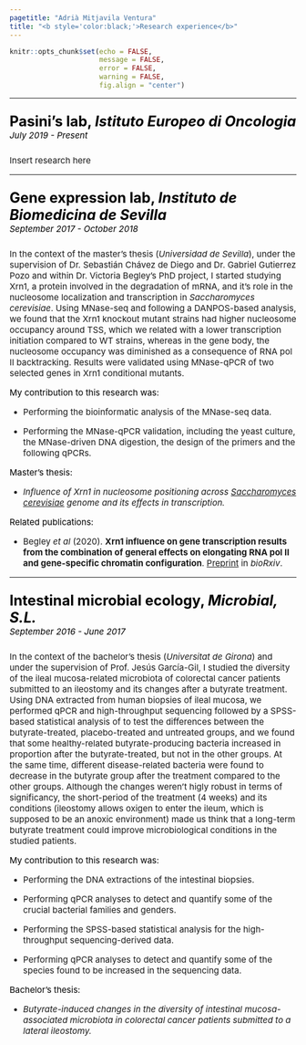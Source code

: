 ```yaml
---
pagetitle: "Adrià Mitjavila Ventura"
title: "<b style='color:black;'>Research experience</b>"
---
```


```r
knitr::opts_chunk$set(echo = FALSE,
                      message = FALSE,
                      error = FALSE,
                      warning = FALSE, 
                      fig.align = "center")
```

***

<p style='font-size:25px; color:black;'> <b>Pasini's lab, <i>Istituto Europeo di Oncologia</i></b>
<br> <i style='font-size:15px;'> July 2019 - Present </i></p>

<p style='font-size:15px;'>Insert research here</p>

***

<p style='font-size:25px; color:black;'> <b>Gene expression lab, <i>Instituto de Biomedicina de Sevilla</i></b><br>
<i style='font-size:15px;'> September 2017 - October 2018 </i></p>

<p style='font-size:15px;'>In the context of the master's thesis (<i>Universidad de Sevilla</i>), under the supervision of Dr. Sebastián Chávez de Diego and Dr. Gabriel Gutierrez Pozo and within Dr. Victoria Begley's PhD project, I started studying Xrn1, a protein involved in the degradation of mRNA, and it's role in the nucleosome localization and transcription in <i>Saccharomyces cerevisiae</i>. Using MNase-seq and following a DANPOS-based analysis, we found that the Xrn1 knockout mutant strains had higher nucleosome occupancy around TSS, which we related with a lower transcription initiation compared to WT strains, whereas in the gene body, the nucleosome occupancy was diminished as a consequence of RNA pol II backtracking. Results were validated using MNase-qPCR of two selected genes in Xrn1 conditional mutants. </p> 

<p style='font-size:15px;color:black;'>My contribution to this research was: </p>

* <p style='font-size:15px;'>Performing the bioinformatic analysis of the MNase-seq data.</p>
* <p style='font-size:15px;'>Performing the MNase-qPCR validation, including the yeast culture, the MNase-driven DNA digestion, the design of the primers and the following qPCRs.</p>

<p style='font-size:15px;color:black;'> Master's thesis: </p>

* <em style='font-size:15px;'> Influence of Xrn1 in nucleosome positioning across <ins>Saccharomyces cerevisiae</ins> genome and its effects in transcription.</em></p>

<p style='font-size:15px;color:black;'> Related publications: </p>

* <p style='font-size:15px;'> Begley *et al* (2020). **Xrn1 influence on gene transcription results from the combination of general effects on elongating RNA pol II and gene-specific chromatin configuration**. [Preprint](https://www.biorxiv.org/content/10.1101/2020.06.02.129171v2) in *bioRxiv*. </p>

***

<p style='font-size:25px; color:black;'> <b>Intestinal microbial ecology, <i>Microbial, S.L.</i></b>
<br> <i style='font-size:15px;'> September 2016 - June 2017 </i></p>

<p style='font-size:15px;'> In the context of the bachelor's thesis (<i>Universitat de Girona</i>) and under the supervision of Prof. Jesús García-Gil, I studied the diversity of the ileal mucosa-related microbiota of colorectal cancer patients submitted to an ileostomy and its changes after a butyrate treatment. Using DNA extracted from human biopsies of ileal mucosa, we performed qPCR and high-throughput sequencing followed by a SPSS-based statistical analysis of to test the differences between the butyrate-treated, placebo-treated and untreated groups, and we found that some healthy-related butyrate-producing bacteria increased in proportion after the butyrate-treated, but not in the other groups. At the same time, different disease-related bacteria were found to decrease in the butyrate group after the treatment compared to the other groups. Although the changes weren't higly robust in terms of significancy, the short-period of the treatment (4 weeks) and its conditions (ileostomy allows oxigen to enter the ileum, which is supposed to be an anoxic environment) made us think that a long-term butyrate treatment could improve microbiological conditions in the studied patients.</p>

<p style='font-size:15px;color:black;'> My contribution to this research was:</p>

* <p style='font-size:15px;'>Performing the DNA extractions of the intestinal biopsies.</p>
* <p style='font-size:15px;'>Performing qPCR analyses to detect and quantify some of the crucial bacterial families and genders.</p>
* <p style='font-size:15px;'>Performing the SPSS-based statistical analysis for the high-throughput sequencing-derived data.</p>
* <p style='font-size:15px;'>Performing qPCR analyses to detect and quantify some of the species found to be increased in the sequencing data.</p>

<p style='font-size:15px;color:black;'> Bachelor's thesis: </p> 

* <em style='font-size:15px;'> Butyrate-induced changes in the diversity of intestinal mucosa-associated microbiota in colorectal cancer patients submitted to a lateral ileostomy. </em></p>



<br><br><br><br>
<br><br><br><br>
<br><br><br><br>